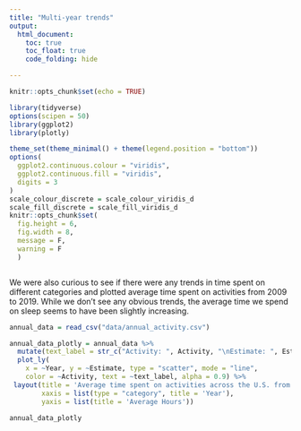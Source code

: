 ```yaml
---
title: "Multi-year trends"
output: 
  html_document:
    toc: true
    toc_float: true
    code_folding: hide

---
```


```r
knitr::opts_chunk$set(echo = TRUE)

library(tidyverse)
options(scipen = 50)
library(ggplot2)
library(plotly)

theme_set(theme_minimal() + theme(legend.position = "bottom"))
options(
  ggplot2.continuous.colour = "viridis",
  ggplot2.continuous.fill = "viridis",
  digits = 3
)
scale_colour_discrete = scale_colour_viridis_d
scale_fill_discrete = scale_fill_viridis_d 
knitr::opts_chunk$set(
  fig.height = 6,
  fig.width = 8,
  message = F,
  warning = F 
  )



```

We were also curious to see if there were any trends in time spent on different categories and plotted average time spent on activities from 2009 to 2019. While we don't see any obvious trends, the average time we spend on sleep seems to have been slightly increasing. 

```r

annual_data = read_csv("data/annual_activity.csv") 

annual_data_plotly = annual_data %>% 
  mutate(text_label = str_c("Activity: ", Activity, "\nEstimate: ", Estimate, "\nYear: ", Year)) %>%
  plot_ly(
    x = ~Year, y = ~Estimate, type = "scatter", mode = "line",
    color = ~Activity, text = ~text_label, alpha = 0.9) %>%
 layout(title = 'Average time spent on activities across the U.S. from 2009-2019', 
        xaxis = list(type = "category", title = 'Year'), 
        yaxis = list(title = 'Average Hours'))


```

```r
annual_data_plotly
```



